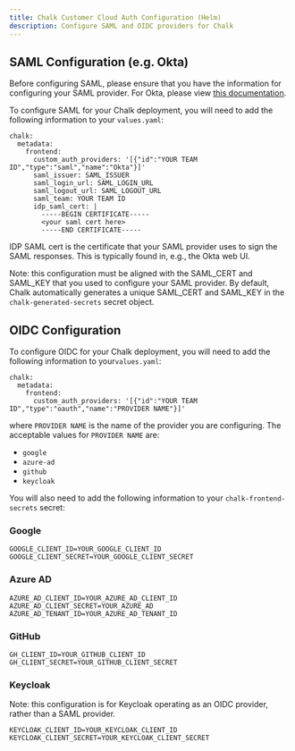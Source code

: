 ```yaml
---
title: Chalk Customer Cloud Auth Configuration (Helm)
description: Configure SAML and OIDC providers for Chalk
---
```



## SAML Configuration (e.g. Okta)

Before configuring SAML, please ensure that you have the information for configuring your SAML provider.
For Okta, please view [this documentation](/docs/okta-saml).

To configure SAML for your Chalk deployment, you will need to add the following information to your `values.yaml`:

```
chalk:
  metadata:
    frontend:
      custom_auth_providers: '[{"id":"YOUR TEAM ID","type":"saml","name":"Okta"}]'
      saml_issuer: SAML_ISSUER
      saml_login_url: SAML_LOGIN_URL
      saml_logout_url: SAML_LOGOUT_URL
      saml_team: YOUR TEAM ID
      idp_saml_cert: |
        -----BEGIN CERTIFICATE-----
        <your saml cert here>
        -----END CERTIFICATE-----
```

IDP SAML cert is the certificate that your SAML provider uses to sign the SAML responses. This is typically found
in, e.g., the Okta web UI.

Note: this configuration must be aligned with the SAML_CERT and SAML_KEY that you used to configure your SAML
provider. By default, Chalk automatically generates a unique SAML_CERT and SAML_KEY in the `chalk-generated-secrets`
secret object.

## OIDC Configuration

To configure OIDC for your Chalk deployment, you will need to add the following information to your`values.yaml`:

```
chalk:
  metadata:
    frontend:
      custom_auth_providers: '[{"id":"YOUR TEAM ID","type":"oauth","name":"PROVIDER NAME"}]'
```

where `PROVIDER NAME` is the name of the provider you are configuring. The acceptable values for `PROVIDER NAME` are:

- `google`
- `azure-ad`
- `github`
- `keycloak`

You will also need to add the following information to your `chalk-frontend-secrets` secret:

### Google
```
GOOGLE_CLIENT_ID=YOUR_GOOGLE_CLIENT_ID
GOOGLE_CLIENT_SECRET=YOUR_GOOGLE_CLIENT_SECRET
```

### Azure AD

```
AZURE_AD_CLIENT_ID=YOUR_AZURE_AD_CLIENT_ID
AZURE_AD_CLIENT_SECRET=YOUR_AZURE_AD
AZURE_AD_TENANT_ID=YOUR_AZURE_AD_TENANT_ID
```

### GitHub

```
GH_CLIENT_ID=YOUR_GITHUB_CLIENT_ID
GH_CLIENT_SECRET=YOUR_GITHUB_CLIENT_SECRET
```

### Keycloak

Note: this configuration is for Keycloak operating as an OIDC provider, rather than a SAML provider.

```
KEYCLOAK_CLIENT_ID=YOUR_KEYCLOAK_CLIENT_ID
KEYCLOAK_CLIENT_SECRET=YOUR_KEYCLOAK_CLIENT_SECRET
```